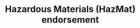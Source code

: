 ---
title: 'Hazardous Materials (HazMat) endorsement'
sidebarTitle: "HazMat"
icon: 'certificate'
---